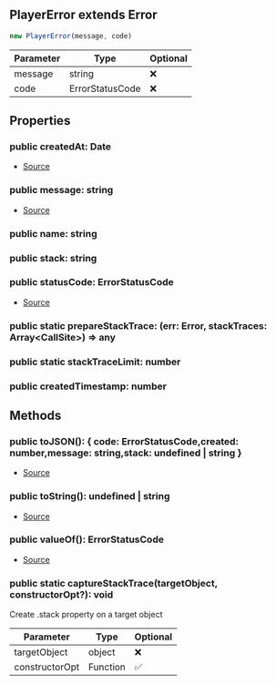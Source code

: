 ## PlayerError extends Error


```typescript
new PlayerError(message, code)
```
| Parameter | Type | Optional |
| ----------- | ----------- | ----------- |
| message | string | ❌ |
| code | ErrorStatusCode | ❌ |


## Properties
### public createdAt: Date
- [Source](https://github.com/Androz2091/discord-player/blob/5a3437b/packages/discord-player/src/Structures/PlayerError.ts#L21)
### public message: string
- [Source](https://github.com/Androz2091/discord-player/blob/5a3437b/packages/discord-player/src/Structures/PlayerError.ts#L19)
### public name: string

### public stack: string

### public statusCode: ErrorStatusCode
- [Source](https://github.com/Androz2091/discord-player/blob/5a3437b/packages/discord-player/src/Structures/PlayerError.ts#L20)
### public static prepareStackTrace: (err: Error, stackTraces: Array\<CallSite>) => any

### public static stackTraceLimit: number

### public createdTimestamp: number


## Methods
### public toJSON(): \{ code: ErrorStatusCode,created: number,message: string,stack: undefined \| string }
- [Source](https://github.com/Androz2091/discord-player/blob/5a3437b/packages/discord-player/src/Structures/PlayerError.ts#L41)
### public toString(): undefined \| string
- [Source](https://github.com/Androz2091/discord-player/blob/5a3437b/packages/discord-player/src/Structures/PlayerError.ts#L50)
### public valueOf(): ErrorStatusCode
- [Source](https://github.com/Androz2091/discord-player/blob/5a3437b/packages/discord-player/src/Structures/PlayerError.ts#L37)
### public static captureStackTrace(targetObject, constructorOpt?): void
Create .stack property on a target object



| Parameter | Type | Optional |
| ----------- | ----------- | ----------- |
| targetObject | object | ❌ |
| constructorOpt | Function | ✅ |